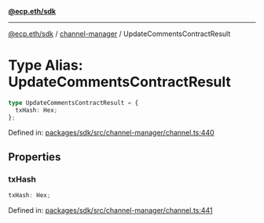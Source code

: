 [**@ecp.eth/sdk**](../../index.mdx)

***

[@ecp.eth/sdk](/sdk-reference/index.mdx) / [channel-manager](/sdk-reference/channel-manager/index.mdx) / UpdateCommentsContractResult

# Type Alias: UpdateCommentsContractResult

```ts
type UpdateCommentsContractResult = {
  txHash: Hex;
};
```

Defined in: [packages/sdk/src/channel-manager/channel.ts:440](https://github.com/ecp-eth/comments-monorepo/blob/main/packages/sdk/src/channel-manager/channel.ts#L440)

## Properties

### txHash

```ts
txHash: Hex;
```

Defined in: [packages/sdk/src/channel-manager/channel.ts:441](https://github.com/ecp-eth/comments-monorepo/blob/main/packages/sdk/src/channel-manager/channel.ts#L441)
